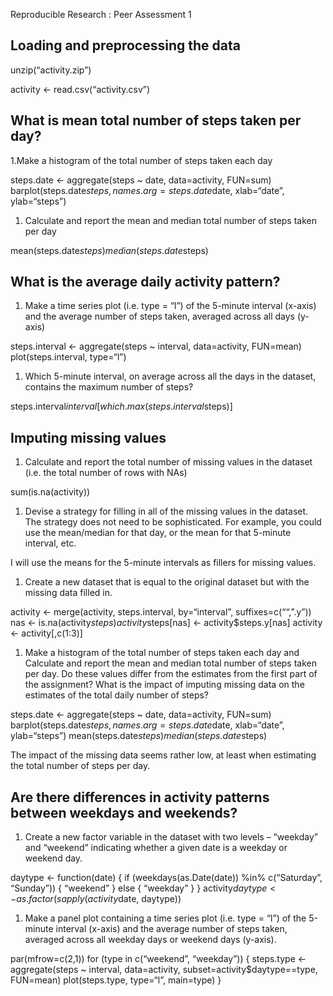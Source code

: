 Reproducible Research : Peer Assessment 1


## Loading and preprocessing the data

unzip("activity.zip")

activity <- read.csv("activity.csv")


## What is mean total number of steps taken per day?

1.Make a histogram of the total number of steps taken each day

steps.date <- aggregate(steps ~ date, data=activity, FUN=sum)
barplot(steps.date$steps, names.arg=steps.date$date, xlab="date", ylab="steps")

1. Calculate and report the mean and median total number of steps taken per day

mean(steps.date$steps)
median(steps.date$steps)


## What is the average daily activity pattern?

1. Make a time series plot (i.e. type = "l") of the 5-minute interval (x-axis) and the average number of steps taken, averaged across all days (y-axis)

steps.interval <- aggregate(steps ~ interval, data=activity, FUN=mean)
plot(steps.interval, type="l")

1. Which 5-minute interval, on average across all the days in the dataset, contains the maximum number of steps?

steps.interval$interval[which.max(steps.interval$steps)]

## Imputing missing values

1. Calculate and report the total number of missing values in the dataset (i.e. the total number of rows with NAs)

sum(is.na(activity))

1. Devise a strategy for filling in all of the missing values in the dataset. The strategy does not need to be sophisticated. For example, you could use the mean/median for that day, or the mean for that 5-minute interval, etc.
 
 I will use the means for the 5-minute intervals as fillers for missing values.

1. Create a new dataset that is equal to the original dataset but with the missing data filled in.

activity <- merge(activity, steps.interval, by="interval", suffixes=c("",".y"))
nas <- is.na(activity$steps)
activity$steps[nas] <- activity$steps.y[nas]
activity <- activity[,c(1:3)]

1. Make a histogram of the total number of steps taken each day and Calculate and report the mean and median total number of steps taken per day. Do these values differ from the estimates from the first part of the assignment? What is the impact of imputing missing data on the estimates of the total daily number of steps?

steps.date <- aggregate(steps ~ date, data=activity, FUN=sum)
barplot(steps.date$steps, names.arg=steps.date$date, xlab="date", ylab="steps")
mean(steps.date$steps)
median(steps.date$steps)

The impact of the missing data seems rather low, at least when estimating the total number of steps per day.

## Are there differences in activity patterns between weekdays and weekends?

 1. Create a new factor variable in the dataset with two levels -- "weekday" and "weekend" indicating whether a given date is a weekday or weekend day.
 
daytype <- function(date) {
    if (weekdays(as.Date(date)) %in% c("Saturday", "Sunday")) {
        "weekend"
    } else {
        "weekday"
    }
}
activity$daytype <- as.factor(sapply(activity$date, daytype))

 1. Make a panel plot containing a time series plot (i.e. type = "l") of the 5-minute interval (x-axis) and the average number of steps taken, averaged across all weekday days or weekend days (y-axis).
 
par(mfrow=c(2,1))
for (type in c("weekend", "weekday")) {
    steps.type <- aggregate(steps ~ interval,
                            data=activity,
                            subset=activity$daytype==type,
                            FUN=mean)
    plot(steps.type, type="l", main=type)
}
